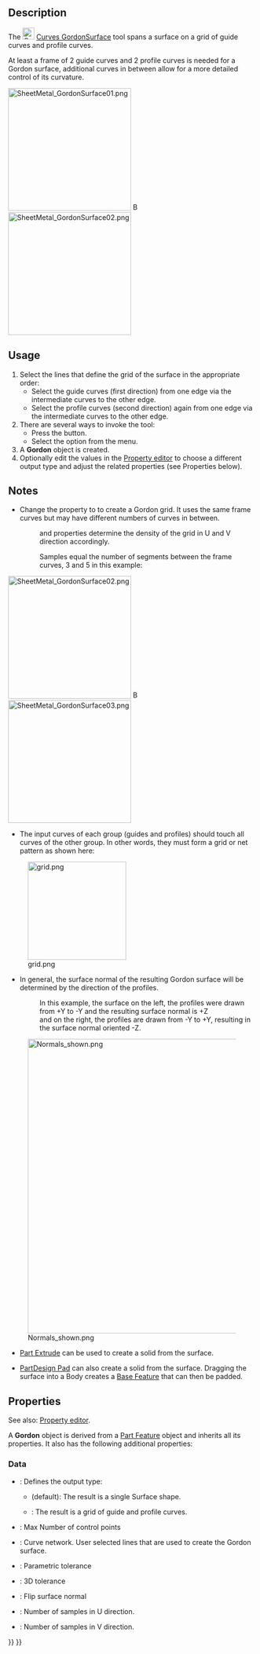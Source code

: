 <languages/>

{{Docnav
|[[Curves_Pipeshell|Pipeshell]]
|[[Curves_SegmentSurface|SegmentSurface]]
|[[Curves_Workbench|Curves]]
|IconL=Curves_Pipeshell.svg
|IconR=Curves_SegmentSurface.svg
|IconC=Curves_workbench_icon.svg
}}

{{GuiCommand
|Name=Curves GordonSurface
|MenuLocation=Surfaces → Gordon surface
|Workbenches=[[Curves_Workbench|Curves]]
}}

==Description==

The [[Image:Curves_GordonSurface.svg|24px]] [[Curves_GordonSurface|Curves GordonSurface]] tool spans a surface on a grid of guide curves and profile curves.

At least a frame of 2 guide curves and 2 profile curves is needed for a Gordon surface, additional curves in between allow for a more detailed control of its curvature.

[[Image:SheetMetal_GordonSurface01.png|250px]] [[Image:Button_right.svg|16px|link=]]
[[Image:SheetMetal_GordonSurface02.png|250px]]

{{Caption|A grid of 3 guides (yellow) and 4 profiles (purple) → A Gordon surface}}

==Usage==

# Select the lines that define the grid of the surface in the appropriate order:
#* Select the guide curves (first direction) from one edge via the intermediate curves to the other edge.
#* Select the profile curves (second direction) again from one edge via the intermediate curves to the other edge.
# There are several ways to invoke the tool:
#* Press the {{Button|[[Image:Curves_GordonSurface.svg|16px]] [[Curves_GordonSurface|Gordon surface]]}} button.
#* Select the {{MenuCommand|Surfaces → [[Image:Curves_GordonSurface.svg|16px]] Gordon surface}} option from the menu.
# A '''Gordon''' object is created.
# Optionally edit the values in the [[Property_editor|Property editor]] to choose a different output type and adjust the related properties (see Properties below).

==Notes==

* Change the {{PropertyData|Output}} property to {{Value|Wireframe}} to create a Gordon grid. It uses the same frame curves but may have different numbers of curves in between.
*:{{PropertyData|Samples U}} and {{PropertyData|Samples V}} properties determine the density of the grid in U and V direction accordingly.
*: Samples equal the number of segments between the frame curves, 3 and 5 in this example:

[[Image:SheetMetal_GordonSurface02.png|250px]] [[Image:Button_right.svg|16px|link=]]
[[Image:SheetMetal_GordonSurface03.png|250px]]

{{Caption|Gordon surface → Gordon grid, the same object with Output property set to Wireframe}}

* The input curves of each group (guides and profiles) should touch all curves of the other group. In other words, they must form a grid or net pattern as shown here:

[[File:grid.png|200px]]

* In general, the surface normal of the resulting Gordon surface will be determined by the direction of the profiles.
*: In this example, the surface on the left, the profiles were drawn from +Y to -Y and the resulting surface normal is +Z
*: and on the right, the profiles are drawn from -Y to +Y, resulting in the surface normal oriented -Z.

[[File:Normals shown.png|600px]]

* [[Part_Extrude|Part Extrude]] can be used to create a solid from the surface.

* [[PartDesign_Pad|PartDesign Pad]] can also create a solid from the surface. Dragging the surface into a Body creates a [[PartDesign_Body#Base_Feature|Base Feature]] that can then be padded.

==Properties==

See also: [[Property_editor|Property editor]].

A '''Gordon''' object is derived from a [[Part_Feature|Part Feature]] object and inherits all its properties. It also has the following additional properties:

===Data===

{{TitleProperty|Base}}

* {{PropertyData|Output|Enumeration}}: Defines the output type: 
** {{Value|Surface}} (default): The result is a single Surface shape.
** {{Value|Wireframe}}: The result is a grid of guide and profile curves.

{{TitleProperty|Gordon}}

* {{PropertyData|Max Ctrl Pts|Integer}}: Max Number of control points
* {{PropertyData|Sources|LinkList}}: Curve network. User selected lines that are used to create the Gordon surface.
* {{PropertyData|Tol2D|Float|Hidden}}: Parametric tolerance
* {{PropertyData|Tol3D|Float}}: 3D tolerance

{{TitleProperty|Surface}}

* {{PropertyData|Flip Normal|Bool}}: Flip surface normal

{{TitleProperty|Wireframe}}

* {{PropertyData|Samples U|Integer|Hidden}}: Number of samples in U direction.
* {{PropertyData|Samples V|Integer|Hidden}}: Number of samples in V direction.


{{Docnav
|[[Curves_Pipeshell|Pipeshell]]
|[[Curves_SegmentSurface|SegmentSurface]]
|[[Curves_Workbench|Curves]]
|IconL=Curves_Pipeshell.svg
|IconR=Curves_SegmentSurface.svg
|IconC=Curves_workbench_icon.svg
}}

{{Curves Tools navi{{#translation:}}}}
{{Userdocnavi{{#translation:}}}}